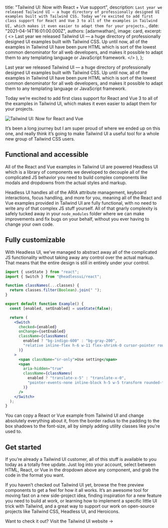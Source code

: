 
  title: "Tailwind UI: Now with React + Vue support",
  description: `Last year we released Tailwind UI — a huge directory of professionally designed UI examples built with Tailwind CSS. Today we’re excited to add first class support for React and Vue 3 to all of the examples in Tailwind UI, which makes it even easier to adapt them for your projects.`,
  date: "2021-04-14T16:01:00.000Z",
  authors: [adamwathan],
  image: card,
  excerpt: (
    <>
      Last year we released <Link href="https://tailwindui.com">Tailwind UI</Link> — a huge directory of professionally
      designed UI examples built with Tailwind CSS. Up until now, all of the examples in Tailwind UI have been pure HTML
      which is sort of the lowest common denominator for all web developers, and makes it possible to adapt them to any
      templating language or JavaScript framework.
    </>
  ),
};

Last year we released <Link href="https://tailwindui.com">Tailwind UI</Link> — a huge directory of professionally designed UI examples built with Tailwind CSS. Up until now, all of the examples in Tailwind UI have been pure HTML which is sort of the lowest common denominator for all web developers, and makes it possible to adapt them to any templating language or JavaScript framework.

Today we’re excited to add first class support for React and Vue 3 to all of the examples in Tailwind UI, which makes it even easier to adapt them for your projects.

<Link href="https://tailwindui.com">
  <Image alt="Tailwind UI: Now for React and Vue" src={card} />
</Link>

It’s been <Link href="https://blog.tailwindcss.com/building-react-and-vue-support-for-tailwind-ui">a long journey</Link> but I am super proud of where we ended up on this one, and really think it’s going to make Tailwind UI a useful tool for a whole new group of Tailwind CSS users.

## Functional and accessible

All of the React and Vue examples in Tailwind UI are powered <Link href="https://headlessui.dev">Headless UI</Link> which is a library of components we developed to decouple all of the complicated JS behavior you need to build complex components like modals and dropdowns from the actual styles and markup.

Headless UI handles all of the ARIA attribute management, keyboard interactions, focus handling, and more for you, meaning all of the React and Vue examples provided in Tailwind UI are fully functional, with no need to write any of that complex JS stuff yourself. All of that gnarly complexity is safely tucked away in your `node_modules` folder where we can make improvements and fix bugs on your behalf, without you ever having to change your own code.

## Fully customizable

With Headless UI, we’ve managed to abstract away all of the complicated JS functionality without taking away any control over the actual markup. That means that the entire design is still in entirely under your control.

```jsx
import { useState } from "react";
import { Switch } from "@headlessui/react";

function classNames(...classes) {
  return classes.filter(Boolean).join(" ");
}

export default function Example() {
  const [enabled, setEnabled] = useState(false);

  return (
    <Switch
      checked={enabled}
      onChange={setEnabled}
      className={classNames(
        enabled ? "bg-indigo-600" : "bg-gray-200",
        "relative inline-flex h-6 w-11 flex-shrink-0 cursor-pointer rounded-full border-2 border-transparent transition-colors duration-200 ease-in-out focus:ring-2 focus:ring-indigo-500 focus:ring-offset-2 focus:outline-none",
      )}
    >
      <span className="sr-only">Use setting</span>
      <span
        aria-hidden="true"
        className={classNames(
          enabled ? "translate-x-5" : "translate-x-0",
          "pointer-events-none inline-block h-5 w-5 transform rounded-full bg-white shadow ring-0 transition duration-200 ease-in-out",
        )}
      />
    </Switch>
  );
}
```

You can copy a React or Vue example from Tailwind UI and change absolutely everything about it, from the border radius to the padding to the box shadows to the font-size, all by simply adding utility classes like you’re used to.

## Get started

If you’re already a Tailwind UI customer, all of this stuff is available to you today as a totally free update. Just log into your account, select between HTML, React, or Vue in the dropdown above any component, and grab the code in the format you want.

If you haven’t checked out Tailwind UI yet, browse the free preview components to get a feel for how it all works. It’s an awesome tool for moving fast on a new side-project idea, finding inspiration for a new feature you need to build at work, or learning how to implement a specific little UI trick with Tailwind, and a great way to support our work on open-source projects like Tailwind CSS, Headless UI, and Heroicons.

Want to check it out? <Link href="https://tailwindui.com">Visit the Tailwind UI website →</Link>
